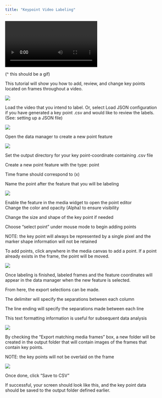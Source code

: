 ```yaml
---
title: "Keypoint Video Labeling"
---
```


![](licking_mouse_cartoon.mp4){fig-align="center"}

(\^ this should be a gif)

This tutorial will show you how to add, review, and change key points located on frames throughout a video.

![](2.png)

Load the video that you intend to label. Or, select Load JSON configuration if you have generated a key point .csv and would like to review the labels. (See: setting up a JSON file)

![](3.png)

Open the data manager to create a new point feature

![](4.png)

Set the output directory for your key point-coordinate containing .csv file

Create a new point feature with the type: point

Time frame should correspond to (x)

Name the point after the feature that you will be labeling

![](5.png)

Enable the feature in the media widget to open the point editor\
Change the color and opacity (Alpha) to ensure visibility

Change the size and shape of the key point if needed

Choose "select point" under mouse mode to begin adding points

NOTE: the key point will always be represented by a single pixel and the marker shape information will not be retained

To add points, click anywhere in the media canvas to add a point. If a point already exists in the frame, the point will be moved.

![](6.png)

Once labeling is finished, labeled frames and the feature coordinates will appear in the data manager when the new feature is selected.

From here, the export selections can be made.

The delimiter will specify the separations between each column

The line ending will specify the separations made between each line

This text formatting information is useful for subsequent data analysis

![](7.png)

By checking the "Export matching media frames" box, a new folder will be created in the output folder that will contain images of the frames that contain key points.

NOTE: the key points will not be overlaid on the frame

![](8.png)

Once done, click "Save to CSV"

If successful, your screen should look like this, and the key point data should be saved to the output folder defined earlier.
